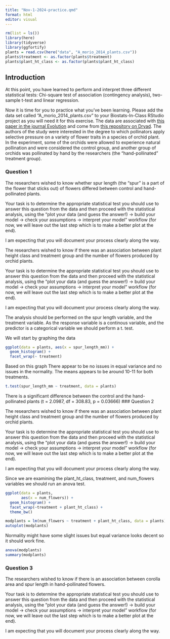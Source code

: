 ```yaml
---
title: "Nov-1-2024-practice.qmd"
format: html
editor: visual
---
```


```r
rm(list = ls())
library(here)
library(tidyverse)
library(ggfortify)
plants = read.csv(here("data", "A_morio_2014_plants.csv"))
plants$treatment <- as.factor(plants$treatment)
plants$plant_ht_class <- as.factor(plants$plant_ht_class)
```

## Introduction

At this point, you have learned to perform and interpret three different statistical tests: Chi-square test of association (contingency analysis), two-sample t-test and linear regression.

Now it is time for you to practice what you've been learning. Please add the data set called "A_morio_2014_plants.csv" to your Biostats-In-Class RStudio project as you will need it for this exercise. The data are associated with [this paper in the journal Evolution](https://academic.oup.com/evolut/article/70/3/716/6852093?login=true) and come from [this repository on Dryad](https://datadryad.org/stash/dataset/doi:10.5061/dryad.nf663). The authors of the study were interested in the degree to which pollinators apply selective pressure on a variety of flower traits in a species of orchid plant. In the experiment, some of the orchids were allowed to experience natural pollination and were considered the control group, and another group of orchids was pollinated by hand by the researchers (the "hand-pollinated" treatment group).

### Question 1

The researchers wished to know whether spur length (the "spur" is a part of the flower that sticks out) of flowers differed between control and hand-pollinated plants.

Your task is to determine the appropriate statistical test you should use to answer this question from the data and then proceed with the statistical analysis, using the "plot your data (and guess the answer!) -\> build your model -\> check your assumptions -\> interpret your model" workflow (for now, we will leave out the last step which is to make a better plot at the end).

I am expecting that you will document your process clearly along the way.

The researchers wished to know if there was an association between plant height class and treatment group and the number of flowers produced by orchid plants.

Your task is to determine the appropriate statistical test you should use to answer this question from the data and then proceed with the statistical analysis, using the "plot your data (and guess the answer!) -\> build your model -\> check your assumptions -\> interpret your model" workflow (for now, we will leave out the last step which is to make a better plot at the end).

I am expecting that you will document your process clearly along the way.

The analysis should be performed on the spur length variable, and the treatment variable. As the response variable is a continous variable, and the predictor is a categorical variable we should perform a t. test.

We will start by graphing the data

```r
ggplot(data = plants, aes(x = spur_length_mm)) +
  geom_histogram() +
  facet_wrap(~ treatment)
```
Based on this graph There appear to be no issues in equal variance and no issues in the normality. The means appears to be around 10-11 for both treatments.


```r
t.test(spur_length_mm ~ treatment, data = plants)
```

There is a significant difference between the control and the hand-pollinated plants (t = 2.0987, df = 308.83, p = 0.03666)
### Question 2

The researchers wished to know if there was an association between plant height class and treatment group and the number of flowers produced by orchid plants.

Your task is to determine the appropriate statistical test you should use to answer this question from the data and then proceed with the statistical analysis, using the "plot your data (and guess the answer!) -\> build your model -\> check your assumptions -\> interpret your model" workflow (for now, we will leave out the last step which is to make a better plot at the end).

I am expecting that you will document your process clearly along the way.

Since we are examining the plant_ht_class, treatment, and num_flowers variables we should run an anova test.

```r
ggplot(data = plants,
       aes(x = num_flowers)) +
  geom_histogram() +
  facet_wrap(~treatment + plant_ht_class) +
  theme_bw()
```

```r
modplants = lm(num_flowers ~ treatment + plant_ht_class, data = plants)
autoplot(modplants)
```
Normality might have some slight issues but equal variance looks decent so it should work fine.

```r
anova(modplants)
summary(modplants)
```


### Question 3

The researchers wished to know if there is an association between corolla area and spur length in hand-pollinated flowers.

Your task is to determine the appropriate statistical test you should use to answer this question from the data and then proceed with the statistical analysis, using the "plot your data (and guess the answer!) -\> build your model -\> check your assumptions -\> interpret your model" workflow (for now, we will leave out the last step which is to make a better plot at the end).

I am expecting that you will document your process clearly along the way.
